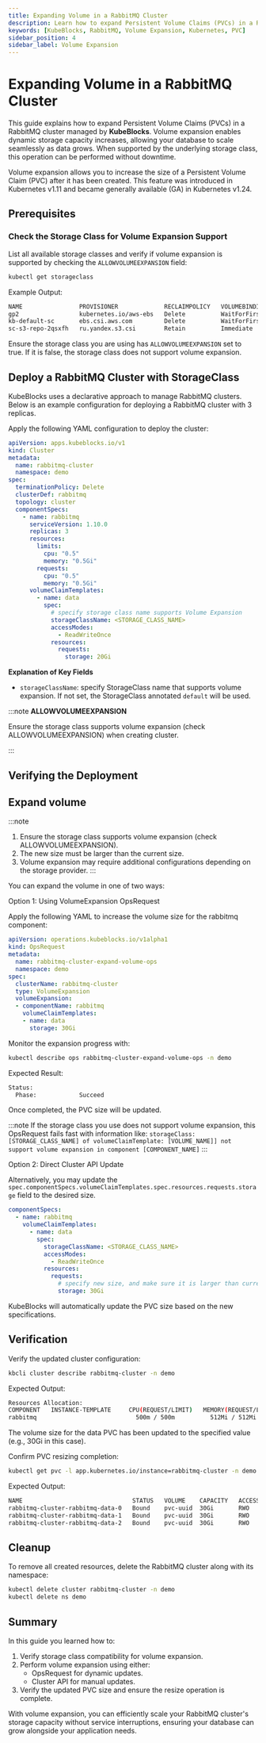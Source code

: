 ```yaml
---
title: Expanding Volume in a RabbitMQ Cluster
description: Learn how to expand Persistent Volume Claims (PVCs) in a RabbitMQ cluster managed by KubeBlocks without downtime.
keywords: [KubeBlocks, RabbitMQ, Volume Expansion, Kubernetes, PVC]
sidebar_position: 4
sidebar_label: Volume Expansion
---
```





# Expanding Volume in a RabbitMQ Cluster

This guide explains how to expand Persistent Volume Claims (PVCs) in a RabbitMQ cluster managed by **KubeBlocks**. Volume expansion enables dynamic storage capacity increases, allowing your database to scale seamlessly as data grows. When supported by the underlying storage class, this operation can be performed without downtime.

Volume expansion allows you to increase the size of a Persistent Volume Claim (PVC) after it has been created. This feature was introduced in Kubernetes v1.11 and became generally available (GA) in Kubernetes v1.24.

## Prerequisites


<Prerequisites />

### Check the Storage Class for Volume Expansion Support

List all available storage classes and verify if volume expansion is supported by checking the `ALLOWVOLUMEEXPANSION` field:
```bash
kubectl get storageclass
```

Example Output:
```bash
NAME                PROVISIONER             RECLAIMPOLICY   VOLUMEBINDINGMODE      ALLOWVOLUMEEXPANSION   AGE
gp2                 kubernetes.io/aws-ebs   Delete          WaitForFirstConsumer   false                  4d10h
kb-default-sc       ebs.csi.aws.com         Delete          WaitForFirstConsumer   true                   3d7h
sc-s3-repo-2qsxfh   ru.yandex.s3.csi        Retain          Immediate              false                  3d7h
```
Ensure the storage class you are using has `ALLOWVOLUMEEXPANSION` set to true. If it is false, the storage class does not support volume expansion.

## Deploy a RabbitMQ  Cluster with StorageClass

KubeBlocks uses a declarative approach to manage RabbitMQ clusters. Below is an example configuration for deploying a RabbitMQ cluster with 3 replicas.

Apply the following YAML configuration to deploy the cluster:

```yaml
apiVersion: apps.kubeblocks.io/v1
kind: Cluster
metadata:
  name: rabbitmq-cluster
  namespace: demo
spec:
  terminationPolicy: Delete
  clusterDef: rabbitmq
  topology: cluster
  componentSpecs:
    - name: rabbitmq
      serviceVersion: 1.10.0
      replicas: 3
      resources:
        limits:
          cpu: "0.5"
          memory: "0.5Gi"
        requests:
          cpu: "0.5"
          memory: "0.5Gi"
      volumeClaimTemplates:
        - name: data
          spec:
            # specify storage class name supports Volume Expansion
            storageClassName: <STORAGE_CLASS_NAME>
            accessModes:
              - ReadWriteOnce
            resources:
              requests:
                storage: 20Gi
```
**Explanation of Key Fields**
- `storageClassName`: specify StorageClass name that supports volume expansion. If not set, the StorageClass annotated `default` will be used.

:::note
**ALLOWVOLUMEEXPANSION**

Ensure the storage class supports volume expansion (check ALLOWVOLUMEEXPANSION) when creating cluster.

:::


## Verifying the Deployment


<VerifyCluster />

## Expand volume

:::note
1. Ensure the storage class supports volume expansion (check ALLOWVOLUMEEXPANSION).
2. The new size must be larger than the current size.
3. Volume expansion may require additional configurations depending on the storage provider.
:::

You can expand the volume in one of two ways:
<Tabs>

  <TabItem value="opsRequest" label="OpsRequest API" default>

  Option 1: Using VolumeExpansion OpsRequest

  Apply the following YAML to increase the volume size for the rabbitmq component:

  ```yaml
  apiVersion: operations.kubeblocks.io/v1alpha1
  kind: OpsRequest
  metadata:
    name: rabbitmq-cluster-expand-volume-ops
    namespace: demo
  spec:
    clusterName: rabbitmq-cluster
    type: VolumeExpansion
    volumeExpansion:
    - componentName: rabbitmq
      volumeClaimTemplates:
      - name: data
        storage: 30Gi
  ```

  Monitor the expansion progress with:

  ```bash
  kubectl describe ops rabbitmq-cluster-expand-volume-ops -n demo
  ```

  Expected Result:
  ```bash
  Status:
    Phase:            Succeed
  ```
  Once completed, the PVC size will be updated.

  :::note
  If the storage class you use does not support volume expansion, this OpsRequest fails fast with information like:
  `storageClass: [STORAGE_CLASS_NAME] of volumeClaimTemplate: [VOLUME_NAME]] not support volume expansion in component [COMPONENT_NAME]`
  :::

  </TabItem>

  <TabItem value="ClusterAPI" label="Cluster API">

  Option 2: Direct Cluster API Update

  Alternatively, you may update the `spec.componentSpecs.volumeClaimTemplates.spec.resources.requests.storage` field to the desired size.

  ```yaml
  componentSpecs:
    - name: rabbitmq
      volumeClaimTemplates:
        - name: data
          spec:
            storageClassName: <STORAGE_CLASS_NAME>
            accessModes:
              - ReadWriteOnce
            resources:
              requests:
                # specify new size, and make sure it is larger than current size
                storage: 30Gi
  ```
  KubeBlocks will automatically update the PVC size based on the new specifications.
  </TabItem>
</Tabs>

## Verification

Verify the updated cluster configuration:
```bash
kbcli cluster describe rabbitmq-cluster -n demo
```
Expected Output:
```bash
Resources Allocation:
COMPONENT   INSTANCE-TEMPLATE     CPU(REQUEST/LIMIT)   MEMORY(REQUEST/LIMIT)   STORAGE-SIZE   STORAGE-CLASS
rabbitmq                            500m / 500m          512Mi / 512Mi           data:30Gi      <STORAGE_CLASS_NAME>
```
The volume size for the data PVC has been updated to the specified value (e.g., 30Gi in this case).

Confirm PVC resizing completion:
```bash
kubectl get pvc -l app.kubernetes.io/instance=rabbitmq-cluster -n demo
```
Expected Output:
```bash
NAME                               STATUS   VOLUME    CAPACITY   ACCESS MODES   STORAGECLASS          AGE
rabbitmq-cluster-rabbitmq-data-0   Bound    pvc-uuid  30Gi       RWO            <STORAGE_CLASS_NAME>  33m
rabbitmq-cluster-rabbitmq-data-1   Bound    pvc-uuid  30Gi       RWO            <STORAGE_CLASS_NAME>  33m
rabbitmq-cluster-rabbitmq-data-2   Bound    pvc-uuid  30Gi       RWO            <STORAGE_CLASS_NAME>  33m
```

## Cleanup
To remove all created resources, delete the RabbitMQ cluster along with its namespace:
```bash
kubectl delete cluster rabbitmq-cluster -n demo
kubectl delete ns demo
```

## Summary

In this guide you learned how to:
1. Verify storage class compatibility for volume expansion.
2. Perform volume expansion using either:
   - OpsRequest for dynamic updates.
   - Cluster API for manual updates.
3. Verify the updated PVC size and ensure the resize operation is complete.

With volume expansion, you can efficiently scale your RabbitMQ cluster's storage capacity without service interruptions, ensuring your database can grow alongside your application needs.



